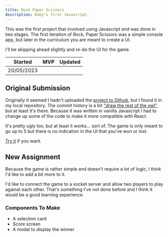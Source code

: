 ```yaml
---
title: Rock Paper Scissors
description: Baby's first Javascript.
---
```


This was the first project that involved using Javascript and was done in two stages. The first iteration of Rock, Paper Scissors was a simple console app, but
later in the curriculum you are meant to create a UI.

I'll be skipping ahead slightly and re-do the UI for the game.

| Started | MVP | Updated |
|-|-|-|
|20/05/2023|||

## Original Submission

Originally it seemed I hadn't uploaded the [project to Github](https://github.com/SQUASHD/rock-paper-scissors), but I found it in my local repository.
The commit history is a bit ["draw the rest of the owl"](https://www.valueresearchonline.com/content-assets/images/49359_20210524-vr-premium-graphic-1_1__w660__.jpg), but at least it's there.
Because it was written in vanilla Javascript I had to change up some of the code to make it more compatible with React.

It's pretty ugly too, but at least it works... sort of. The game is only meant to go up to 5 but there is no indication in the UI that you've won or lost.

[Try it](/projects/rock-paper-scissors/old) if you want.


## New Assignment

Because the game is rather simple and doesn't require a lot of logic, I think I'd like to add a bit more to it.

I'd like to connect the game to a socket server and allow two players to play against each other. That's something I've not done before and I think it would be a good learning experience.


### Components To Make

- A selection card
- Score screen
- A modal to display the winner

